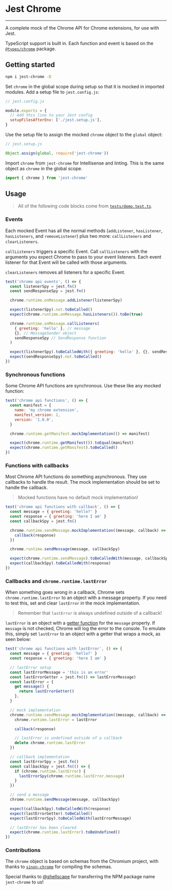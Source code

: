 # Jest Chrome

---

A complete mock of the Chrome API for Chrome extensions, for use
with Jest.

TypeScript support is built in. Each function and event is based
on the
[`@types/chrome`](https://www.npmjs.com/package/@types/chrome)
package.

## Getting started

```sh
npm i jest-chrome -D
```

Set `chrome` in the global scope during setup so that it is
mocked in imported modules. Add a setup file to `jest.config.js`:

```javascript
// jest.config.js

module.exports = {
  // Add this line to your Jest config
  setupFilesAfterEnv: ['./jest.setup.js'],
}
```

Use the setup file to assign the mocked `chrome` object to the
`global` object:

```javascript
// jest.setup.js

Object.assign(global, require('jest-chrome'))
```

Import `chrome` from `jest-chrome` for Intellisense and linting.
This is the same object as `chrome` in the global scope.

```javascript
import { chrome } from 'jest-chrome'
```

## Usage

> All of the following code blocks come from
> [`tests/demo.test.ts`](https://github.com/extend-chrome/jest-chrome/blob/4951ba42852d4f355f4c8f97abe49384d6767823/tests/demo.test.ts).

### Events

Each mocked Event has all the normal methods (`addListener`,
`hasListener`, `hasListeners`, and `removeListener`) plus two
more: `callListeners` and `clearListeners`.

`callListeners` triggers a specific Event. Call `callListeners`
with the arguments you expect Chrome to pass to your event
listeners. Each event listener for that Event will be called with
those arguments.

`clearListeners` removes all listeners for a specific Event.

```javascript
test('chrome api events', () => {
  const listenerSpy = jest.fn()
  const sendResponseSpy = jest.fn()

  chrome.runtime.onMessage.addListener(listenerSpy)

  expect(listenerSpy).not.toBeCalled()
  expect(chrome.runtime.onMessage.hasListeners()).toBe(true)

  chrome.runtime.onMessage.callListeners(
    { greeting: 'hello' }, // message
    {}, // MessageSender object
    sendResponseSpy // SendResponse function
  )

  expect(listenerSpy).toBeCalledWith({ greeting: 'hello' }, {}, sendResponseSpy)
  expect(sendResponseSpy).not.toBeCalled()
})
```

### Synchronous functions

Some Chrome API functions are synchronous. Use these like any
mocked function:

```javascript
test('chrome api functions', () => {
  const manifest = {
    name: 'my chrome extension',
    manifest_version: 2,
    version: '1.0.0',
  }

  chrome.runtime.getManifest.mockImplementation(() => manifest)

  expect(chrome.runtime.getManifest()).toEqual(manifest)
  expect(chrome.runtime.getManifest).toBeCalled()
})
```

### Functions with callbacks

Most Chrome API functions do something asynchronous. They use
callbacks to handle the result. The mock implementation should be
set to handle the callback.

> Mocked functions have no default mock implementation!

```javascript
test('chrome api functions with callback', () => {
  const message = { greeting: 'hello?' }
  const response = { greeting: 'here I am' }
  const callbackSpy = jest.fn()

  chrome.runtime.sendMessage.mockImplementation((message, callback) => {
    callback(response)
  })

  chrome.runtime.sendMessage(message, callbackSpy)

  expect(chrome.runtime.sendMessage).toBeCalledWith(message, callbackSpy)
  expect(callbackSpy).toBeCalledWith(response)
})
```

### Callbacks and `chrome.runtime.lastError`

When something goes wrong in a callback, Chrome sets
`chrome.runtime.lastError` to an object with a message property.
If you need to test this, set and clear `lastError` in the mock
implementation.

> Remember that `lastError` is always undefined outside of a
> callback!

`lastError` is an object with a
[getter function](https://developer.mozilla.org/en-US/docs/Web/JavaScript/Reference/Functions/get)
for the `message` property. If `message` is not checked, Chrome
will log the error to the console. To emulate this, simply set
`lastError` to an object with a getter that wraps a mock, as seen
below:

```javascript
test('chrome api functions with lastError', () => {
  const message = { greeting: 'hello?' }
  const response = { greeting: 'here I am' }

  // lastError setup
  const lastErrorMessage = 'this is an error'
  const lastErrorGetter = jest.fn(() => lastErrorMessage)
  const lastError = {
    get message() {
      return lastErrorGetter()
    },
  }

  // mock implementation
  chrome.runtime.sendMessage.mockImplementation((message, callback) => {
    chrome.runtime.lastError = lastError

    callback(response)

    // lastError is undefined outside of a callback
    delete chrome.runtime.lastError
  })

  // callback implementation
  const lastErrorSpy = jest.fn()
  const callbackSpy = jest.fn(() => {
    if (chrome.runtime.lastError) {
      lastErrorSpy(chrome.runtime.lastError.message)
    }
  })

  // send a message
  chrome.runtime.sendMessage(message, callbackSpy)

  expect(callbackSpy).toBeCalledWith(response)
  expect(lastErrorGetter).toBeCalled()
  expect(lastErrorSpy).toBeCalledWith(lastErrorMessage)

  // lastError has been cleared
  expect(chrome.runtime.lastError).toBeUndefined()
})
```

### Contributions

The `chrome` object is based on schemas from the Chromium
project, with thanks to
[`sinon-chrome`](https://github.com/acvetkov/sinon-chrome) for
compiling the schemas.

Special thanks to [@shellscape](https://github.com/shellscape)
for transferring the NPM package name `jest-chrome` to us!
